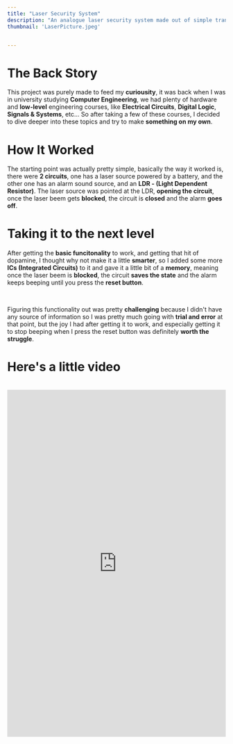 ```yaml
---
title: "Laser Security System"
description: "An analogue laser security system made out of simple transistors, 555 timers, and logic gates."
thumbnail: 'LaserPicture.jpeg'


---
```


# The Back Story

This project was purely made to feed my **curiousity**, it was back when I was in university studying **Computer Engineering**, we had plenty of hardware and **low-level** engineering courses, like **Electrical Circuits**, **Digital Logic**, **Signals & Systems**, etc... So after taking a few of these courses, I decided to dive deeper into these topics and try to make **something on my own**. 

# How It Worked

The starting point was actually pretty simple, basically the way it worked is, there were **2 circuits**, one has a laser source powered by a battery, and the other one has an alarm sound source, and an **LDR - (Light Dependent Resistor)**. The laser source was pointed at the LDR, **opening the circuit**, once the laser beem gets **blocked**, the circuit is **closed** and the alarm **goes off**.

# Taking it to the next level

After getting the **basic funcitonality** to work, and getting that hit of dopamine, I thought why not make it a little **smarter**, so I added some more **ICs (Integrated Circuits)** to it and gave it a little bit of a **memory**, meaning once the laser beem is **blocked**, the circuit **saves the state** and the alarm keeps beeping until you press the **reset button**.

<br/>

Figuring this functionality out was pretty **challenging** because I didn't have any source of information so I was pretty much going with **trial and error** at that point, but the joy I had after getting it to work, and especially getting it to stop beeping when I press the reset button was definitely **worth the struggle**.

# Here's a little video
<br/>


<iframe width='100%' height='800' src="https://www.youtube.com/embed/tWzEZyerHLw" frameborder="0" allow="accelerometer;  encrypted-media; gyroscope; picture-in-picture" allowfullscreen></iframe>
<br/>
<br/>




